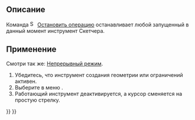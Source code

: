 <languages/>

{{Docnav/ru
|[[Sketcher_RenderingOrder/ru|Настройка порядка прорисовки]]
|[[Sketcher_CreatePoint/ru|Создать точку]]
|[[Sketcher_Workbench/ru|Скетчер]]
|IconL=Sketcher_RenderingOrder.svg‎
|IconR=Sketcher_CreatePoint.svg
|IconC=Workbench_Sketcher.svg
}}

{{GuiCommand/ru
|Name/ru=Скетчер Остановить операцию
|Name=Sketcher StopOperation
|MenuLocation=Эскиз → Остановить операцию
|Workbenches=[[Sketcher_Workbench/ru|Скетчер]]
}}

<span id="Description"></span>
== Описание ==

Команда [[Image:Sketcher_StopOperation.svg|16px]] [[Sketcher_StopOperation/ru|Остановить операцию]] останавливает любой запущенный в данный момент инструмент Скетчера.

<span id="Usage"></span>
== Применение ==

Смотри так же: [[Sketcher_Workbench/ru#Continue_modes|Непрерывный режим]].

# Убедитесь, что инструмент создания геометрии или ограничений активен.
# Выберите в меню {{MenuCommand|Эскиз → [[Image:Sketcher_StopOperation.svg|16px]] Остановить операцию}}.
# Работающий инструмент деактивируется, а курсор сменяется на простую стрелку.


{{Docnav/ru
|[[Sketcher_RenderingOrder/ru|Настройка порядка прорисовки]]
|[[Sketcher_CreatePoint/ru|Создать точку]]
|[[Sketcher_Workbench/ru|Скетчер]]
|IconL=Sketcher_RenderingOrder.svg‎
|IconR=Sketcher_CreatePoint.svg
|IconC=Workbench_Sketcher.svg
}}

{{Sketcher_Tools_navi{{#translation:}}}}
{{Userdocnavi{{#translation:}}}}